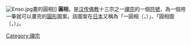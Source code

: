 {{japanese
|japanese=円相
|kana=えんそう
|romaji=Ensō}}
[[File:Enso.jpg|thumb]]畫的圓相]]
'''圓相'''，是[[汉传佛教|汉传佛教]]十三宗之一[[禪宗|禪宗]]的一個[[符號|符號]]，為一個用一筆就可以畫完的[[圓形|圓形]]圖案。該圖案在[[日本|日本]]又稱為「一圓相（{{lang|ja|一円相}}，{{lang|ja|いちえんそう}}）」、「圓相圖（{{lang|ja|円相図}}，{{lang|ja|えんそうず}}）」。

[[Category:禪宗|Category:禪宗]]